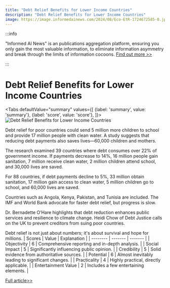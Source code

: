 ```yaml
---
title: "Debt Relief Benefits for Lower Income Countries"
description: "Debt Relief Benefits for Lower Income Countries"
image: https://image.informedainews.com/2024/08/Eco-EtR-1724672585-0.jpg
---
```



:::info

"Informed AI News" is an publications aggregation platform, ensuring you only gain the most valuable information, to eliminate information asymmetry and break through the limits of information cocoons.  [Find out more >>](/)

:::

# Debt Relief Benefits for Lower Income Countries


<Tabs
	defaultValue="summary"
	values={[
	{label: 'summary', value: 'summary'},
	{label: 'score', value: 'score'},
]}>
<TabItem value="summary">
<img
  src="https://image.informedainews.com/2024/08/Eco-EtR-1724672585-0.jpg"
  alt="Debt Relief Benefits for Lower Income Countries"
/>



Debt relief for poor countries could send 5 million more children to school and provide 17 million people with clean water. A study suggests that reducing debt payments also saves lives—60,000 children and mothers.

The research examined 39 countries where debt consumes over 22% of government income. If payments decrease to 14%, 16 million people gain sanitation, 7 million receive clean water, 2 million children attend school, and 30,000 lives are saved.

For 88 countries, if debt payments decline to 5%, 33 million obtain sanitation, 17 million gain access to clean water, 5 million children go to school, and 60,000 lives are saved.

Countries such as Angola, Kenya, Pakistan, and Tunisia are included. The IMF and World Bank advocate for faster debt relief, but progress is slow.

Dr. Bernadette O’Hare highlights that debt reduction enhances public services and resilience to climate change. Heidi Chow of Debt Justice calls on the UK to prevent creditors from suing poor countries.

Debt relief is not just about numbers; it's about survival and hope for millions.
</TabItem>
<TabItem value="score">
	| Scores     | Value   | Explanation |
	| -------- | ------- | ------- |
	| Objectivity  | 6    | Comprehensive reporting and in-depth analysis.    |
	| Social Impact | 5     | Significantly influencing public opinion.    |
	| Credibility    | 5    | Solid evidence from authoritative sources.    |
	| Potential    | 6    | Almost inevitably leading to significant changes.    |
	| Practicality    | 4    | Highly practical, directly applicable.    |
	| Entertainment Value    | 2    | Includes a few entertaining elements.    |
</TabItem>
</Tabs>

[Full article>>](https://www.theguardian.com/world/article/2024/aug/25/huge-benefits-in-greater-debt-relief-for-lower-income-countries-study-finds)

